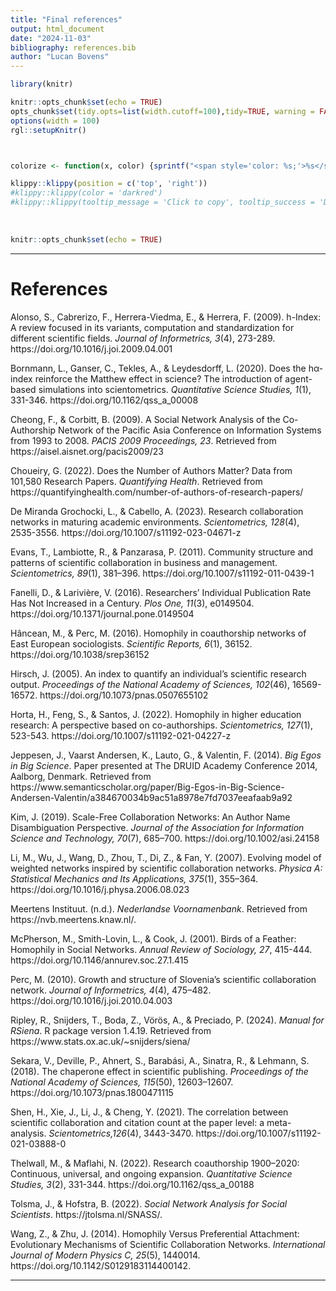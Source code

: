 ```yaml
---
title: "Final references"
output: html_document
date: "2024-11-03"
bibliography: references.bib
author: "Lucan Bovens"
---
```


```{=html}
<style>
div {
text-align: justify}
</style>
```

```r
library(knitr)

knitr::opts_chunk$set(echo = TRUE)
opts_chunk$set(tidy.opts=list(width.cutoff=100),tidy=TRUE, warning = FALSE, message = FALSE,comment = "#>", cache=TRUE, class.source=c("test"), class.output=c("test2"))
options(width = 100)
rgl::setupKnitr()



colorize <- function(x, color) {sprintf("<span style='color: %s;'>%s</span>", color, x) }

```

```r
klippy::klippy(position = c('top', 'right'))
#klippy::klippy(color = 'darkred')
#klippy::klippy(tooltip_message = 'Click to copy', tooltip_success = 'Done')
```

<br>

```r
knitr::opts_chunk$set(echo = TRUE)
```

----

# References

Alonso, S., Cabrerizo, F., Herrera-Viedma, E., & Herrera, F. (2009). h-Index: A review 
focused in its variants, computation and standardization for different scientific fields. _Journal of Informetrics, 3_(4), 273-289.  https://doi.org/10.1016/j.joi.2009.04.001

Bornmann, L., Ganser, C., Tekles, A., & Leydesdorff, L. (2020). Does the hα-index 
reinforce the Matthew effect in science? The introduction of agent-based 
simulations into scientometrics. _Quantitative Science Studies, 1_(1), 331-346. https://doi.org/10.1162/qss_a_00008

Cheong, F., & Corbitt, B. (2009). A Social Network Analysis of the Co-Authorship 
Network of the Pacific Asia Conference on Information Systems from 1993 to 
2008. _PACIS 2009 Proceedings, 23_. Retrieved from https://aisel.aisnet.org/pacis2009/23

Choueiry, G. (2022). Does the Number of Authors Matter? Data from 101,580 Research 
Papers. _Quantifying Health_. Retrieved from https://quantifyinghealth.com/number-of-authors-of-research-papers/

De Miranda Grochocki, L., & Cabello, A. (2023). Research collaboration networks in 
maturing academic environments. _Scientometrics, 128_(4), 2535-3556. https://doi.org/10.1007/s11192-023-04671-z

Evans, T., Lambiotte, R., & Panzarasa, P. (2011). Community structure and patterns of 
scientific collaboration in business and management. _Scientometrics, 89_(1), 
381–396. https://doi.org/10.1007/s11192-011-0439-1

Fanelli, D., & Larivière, V. (2016). Researchers’ Individual Publication Rate Has Not 
Increased in a Century. _Plos One, 11_(3), e0149504. https://doi.org/10.1371/journal.pone.0149504

Hâncean, M., & Perc, M. (2016). Homophily in coauthorship networks of East European 
sociologists. _Scientific Reports, 6_(1), 36152. https://doi.org/10.1038/srep36152

Hirsch, J. (2005). An index to quantify an individual's scientific research output. 
_Proceedings of the National Academy of Sciences, 102_(46), 16569-16572. 
https://doi.org/10.1073/pnas.0507655102

Horta, H., Feng, S., & Santos, J. (2022). Homophily in higher education research: A 
perspective based on co-authorships. _Scientometrics, 127_(1), 523-543. 
https://doi.org/10.1007/s11192-021-04227-z

Jeppesen, J., Vaarst Andersen, K., Lauto, G., & Valentin, F. (2014). _Big Egos in Big Science_. Paper presented at The DRUID Academy Conference 2014, Aalborg, 
Denmark. Retrieved from https://www.semanticscholar.org/paper/Big-Egos-in-Big-Science-Andersen-Valentin/a384670034b9ac51a8978e7fd7037eeafaab9a92

Kim, J. (2019). Scale-Free Collaboration Networks: An Author Name Disambiguation 
Perspective. _Journal of the Association for Information Science and Technology, 70_(7), 685–700. https://doi.org/10.1002/asi.24158

Li, M., Wu, J., Wang, D., Zhou, T., Di, Z., & Fan, Y. (2007). Evolving model of weighted 
networks inspired by scientific collaboration networks. _Physica A: Statistical Mechanics and Its Applications, 375_(1), 355–364. 
https://doi.org/10.1016/j.physa.2006.08.023

Meertens Instituut. (n.d.). _Nederlandse Voornamenbank_. Retrieved from 
https://nvb.meertens.knaw.nl/. 

McPherson, M., Smith-Lovin, L., & Cook, J. (2001). Birds of a Feather: Homophily in 
Social Networks. _Annual Review of Sociology, 27_, 415-444. 
https://doi.org/10.1146/annurev.soc.27.1.415

Perc, M. (2010). Growth and structure of Slovenia’s scientific collaboration 
network. _Journal of Informetrics, 4_(4), 475–482. 
https://doi.org/10.1016/j.joi.2010.04.003

Ripley, R., Snijders, T., Boda, Z., Vörös, A., & Preciado, P. (2024). _Manual for RSiena_. R 
package version 1.4.19. Retrieved from 
https://www.stats.ox.ac.uk/~snijders/siena/

Sekara, V., Deville, P., Ahnert, S., Barabási, A., Sinatra, R., & Lehmann, S. (2018). The 
chaperone effect in scientific publishing. _Proceedings of the National Academy of Sciences, 115_(50), 12603–12607. https://doi.org/10.1073/pnas.1800471115

Shen, H., Xie, J., Li, J., & Cheng, Y. (2021). The correlation between scientific 
collaboration and citation count at the paper level: a meta-analysis. 
_Scientometrics,126_(4), 3443-3470. https://doi.org/10.1007/s11192-021-03888-0

Thelwall, M., & Maflahi, N. (2022). Research coauthorship 1900–2020: Continuous, 
universal, and ongoing expansion. _Quantitative Science Studies, 3_(2), 331-344. 
https://doi.org/10.1162/qss_a_00188

Tolsma, J., & Hofstra, B. (2022). _Social Network Analysis for Social Scientists_. 
https://jtolsma.nl/SNASS/.

Wang, Z., & Zhu, J. (2014). Homophily Versus Preferential Attachment: Evolutionary Mechanisms of Scientific Collaboration Networks. _International Journal of Modern Physics C, 25_(5), 1440014. 
https://doi.org/10.1142/S0129183114400142.


------
